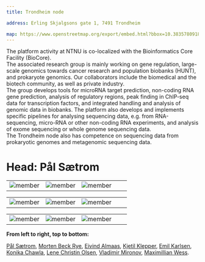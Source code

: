 ---
title: Trondheim node

address: Erling Skjalgsons gate 1, 7491 Trondheim

map: https://www.openstreetmap.org/export/embed.html?bbox=10.38357809185982%2C63.41694633736231%2C10.394768267869951%2C63.42271667428782&layer=mapnik&marker=63.419451681013936%2C10.391073179864883
---


The platform activity at NTNU is co-localized with the Bio­informatics Core Facility (BioCore).
<br/>
The associated research group is mainly working on gene regulation, large-scale genomics towards cancer research and population bio­banks (HUNT), and prokaryote genomics. Our collaborators include the biomedical and the biotech community, as well as private industry. 
<br/>
The group develops tools for microRNA target prediction, non-coding RNA gene prediction, analysis of regulatory regions, peak finding in ChIP-seq data for transcription factors, and integrated handling and analysis of genomic data in biobanks. The platform also develops and implements specific pipelines for analysing sequencing data, e.g. from RNA-sequencing, micro-RNA or other non-coding RNA experiments, and analysis of exome sequencing or whole genome sequencing data. 
<br/>
The Trondheim node also has competence on sequencing data from prokaryotic genomes and metagenomic sequencing data.
<br/>
# **Head: Pål Sætrom**


||||||
:-:|:-:|:-:|:-:|:-:
![member](../../assets/people/paal-saetrom.png) |![member](../../assets/people/Morten_Rye.jpg) | ![member](../../assets/people/eivind_almaas.jpg) 

||||||
:-:|:-:|:-:|:-:|:-:
![member](../../assets/people/kjetil_klepper.jpg) | ![member](../../assets/people/emil_karlsen.jpg) | ![member](../../assets/people/konika_chawla.jpg) 

||||||
:-:|:-:|:-:|:-:|:-:
![member](../../assets/people/lene_olsen.jpg) | ![member](../../assets/people/vladimir_mironov.jpg) | ![member](../../assets/people/maximilian_wess.jpg)

**From left to right, top to bottom:**

[Pål Sætrom](https://www.ntnu.no/ansatte/pal.satrom), [Morten Beck Rye](https://www.ntnu.no/ansatte/morten.rye), [Eivind Almaas](https://www.ntnu.no/ansatte/eivind.almaas), [Kjetil Klepper](https://www.ntnu.no/ansatte/kjetil.klepper), [Emil Karlsen](https://www.ntnu.no/ansatte/emil.karlsen), [Konika Chawla](https://www.ntnu.no/ansatte/konika.chawla), [Lene Christin Olsen](https://www.ntnu.no/ansatte/lene.c.olsen), [Vladimir Mironov](https://www.ntnu.no/ansatte/vladimir.mironov), [Maximillian Wess](https://www.ntnu.no/ansatte/maximilian.wess).
